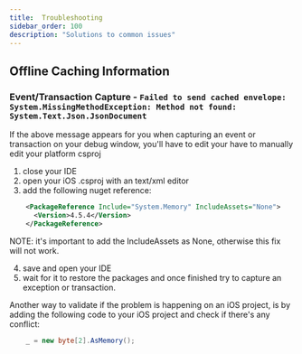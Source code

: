 ```yaml
---
title:  Troubleshooting
sidebar_order: 100
description: "Solutions to common issues"
---
```


## Offline Caching Information 

### Event/Transaction Capture - `Failed to send cached envelope: System.MissingMethodException: Method not found: System.Text.Json.JsonDocument`

If the above message appears for you when capturing an event or transaction on your debug window, you'll have to edit your have to manually edit your platform csproj 

1. close your IDE
2. open your iOS .csproj with an text/xml editor
3. add the following nuget reference:
```xml
    <PackageReference Include="System.Memory" IncludeAssets="None">
      <Version>4.5.4</Version>
    </PackageReference>
```  
NOTE: it's important to add the IncludeAssets as None, otherwise this fix will not work.

4. save and open your IDE
5. wait for it to restore the packages and once finished try to capture an exception or transaction.

Another way to validate if the problem is happening on an iOS project, is by adding the following code to your iOS project and check if there's any conflict:
```csharp
    _ = new byte[2].AsMemory();
```